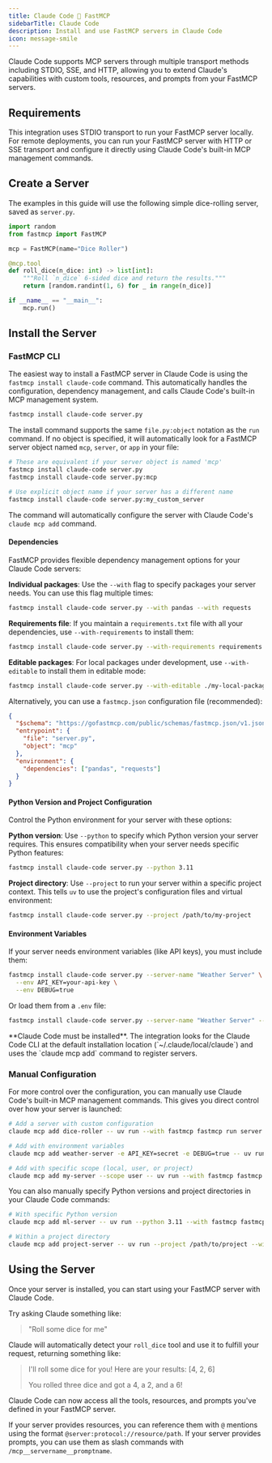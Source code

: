```yaml
---
title: Claude Code 🤝 FastMCP
sidebarTitle: Claude Code
description: Install and use FastMCP servers in Claude Code
icon: message-smile
---
```



<LocalFocusTip />

Claude Code supports MCP servers through multiple transport methods including STDIO, SSE, and HTTP, allowing you to extend Claude's capabilities with custom tools, resources, and prompts from your FastMCP servers.

## Requirements

This integration uses STDIO transport to run your FastMCP server locally. For remote deployments, you can run your FastMCP server with HTTP or SSE transport and configure it directly using Claude Code's built-in MCP management commands.

## Create a Server

The examples in this guide will use the following simple dice-rolling server, saved as `server.py`.

```python server.py
import random
from fastmcp import FastMCP

mcp = FastMCP(name="Dice Roller")

@mcp.tool
def roll_dice(n_dice: int) -> list[int]:
    """Roll `n_dice` 6-sided dice and return the results."""
    return [random.randint(1, 6) for _ in range(n_dice)]

if __name__ == "__main__":
    mcp.run()
```

## Install the Server

### FastMCP CLI
<VersionBadge version="2.10.3" />

The easiest way to install a FastMCP server in Claude Code is using the `fastmcp install claude-code` command. This automatically handles the configuration, dependency management, and calls Claude Code's built-in MCP management system.

```bash
fastmcp install claude-code server.py
```

The install command supports the same `file.py:object` notation as the `run` command. If no object is specified, it will automatically look for a FastMCP server object named `mcp`, `server`, or `app` in your file:

```bash
# These are equivalent if your server object is named 'mcp'
fastmcp install claude-code server.py
fastmcp install claude-code server.py:mcp

# Use explicit object name if your server has a different name
fastmcp install claude-code server.py:my_custom_server
```

The command will automatically configure the server with Claude Code's `claude mcp add` command.

#### Dependencies

FastMCP provides flexible dependency management options for your Claude Code servers:

**Individual packages**: Use the `--with` flag to specify packages your server needs. You can use this flag multiple times:

```bash
fastmcp install claude-code server.py --with pandas --with requests
```

**Requirements file**: If you maintain a `requirements.txt` file with all your dependencies, use `--with-requirements` to install them:

```bash
fastmcp install claude-code server.py --with-requirements requirements.txt
```

**Editable packages**: For local packages under development, use `--with-editable` to install them in editable mode:

```bash
fastmcp install claude-code server.py --with-editable ./my-local-package
```

Alternatively, you can use a `fastmcp.json` configuration file (recommended):

```json fastmcp.json
{
  "$schema": "https://gofastmcp.com/public/schemas/fastmcp.json/v1.json",
  "entrypoint": {
    "file": "server.py",
    "object": "mcp"
  },
  "environment": {
    "dependencies": ["pandas", "requests"]
  }
}
```


#### Python Version and Project Configuration

Control the Python environment for your server with these options:

**Python version**: Use `--python` to specify which Python version your server requires. This ensures compatibility when your server needs specific Python features:

```bash
fastmcp install claude-code server.py --python 3.11
```

**Project directory**: Use `--project` to run your server within a specific project context. This tells `uv` to use the project's configuration files and virtual environment:

```bash
fastmcp install claude-code server.py --project /path/to/my-project
```

#### Environment Variables

If your server needs environment variables (like API keys), you must include them:

```bash
fastmcp install claude-code server.py --server-name "Weather Server" \
  --env API_KEY=your-api-key \
  --env DEBUG=true
```

Or load them from a `.env` file:

```bash
fastmcp install claude-code server.py --server-name "Weather Server" --env-file .env
```

<Warning>
**Claude Code must be installed**. The integration looks for the Claude Code CLI at the default installation location (`~/.claude/local/claude`) and uses the `claude mcp add` command to register servers.
</Warning>

### Manual Configuration

For more control over the configuration, you can manually use Claude Code's built-in MCP management commands. This gives you direct control over how your server is launched:

```bash
# Add a server with custom configuration
claude mcp add dice-roller -- uv run --with fastmcp fastmcp run server.py

# Add with environment variables
claude mcp add weather-server -e API_KEY=secret -e DEBUG=true -- uv run --with fastmcp fastmcp run server.py

# Add with specific scope (local, user, or project)
claude mcp add my-server --scope user -- uv run --with fastmcp fastmcp run server.py
```

You can also manually specify Python versions and project directories in your Claude Code commands:

```bash
# With specific Python version
claude mcp add ml-server -- uv run --python 3.11 --with fastmcp fastmcp run server.py

# Within a project directory
claude mcp add project-server -- uv run --project /path/to/project --with fastmcp fastmcp run server.py
```

## Using the Server

Once your server is installed, you can start using your FastMCP server with Claude Code.

Try asking Claude something like:

> "Roll some dice for me"

Claude will automatically detect your `roll_dice` tool and use it to fulfill your request, returning something like:

> I'll roll some dice for you! Here are your results: [4, 2, 6]
> 
> You rolled three dice and got a 4, a 2, and a 6!

Claude Code can now access all the tools, resources, and prompts you've defined in your FastMCP server. 

If your server provides resources, you can reference them with `@` mentions using the format `@server:protocol://resource/path`. If your server provides prompts, you can use them as slash commands with `/mcp__servername__promptname`.